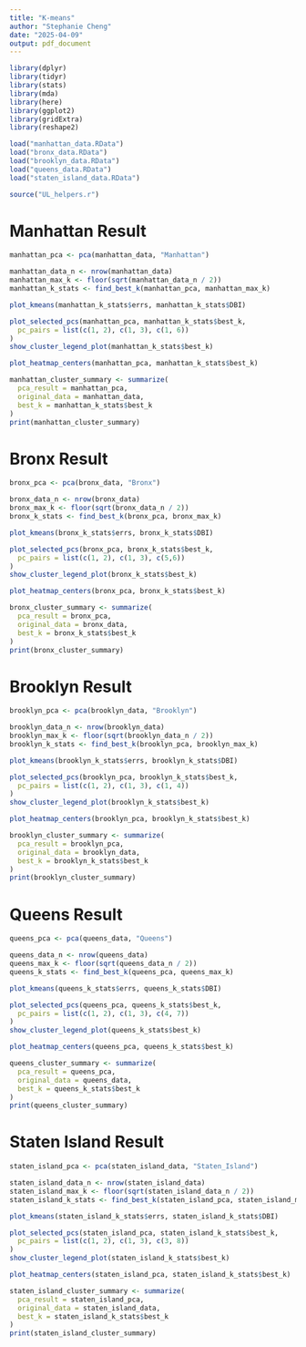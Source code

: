 ---
title: "K-means"
author: "Stephanie Cheng"
date: "2025-04-09"
output: pdf_document
---

```{r setup, include=FALSE}
library(dplyr)
library(tidyr)
library(stats)
library(mda)
library(here)
library(ggplot2)
library(gridExtra)
library(reshape2)

load("manhattan_data.RData")
load("bronx_data.RData")
load("brooklyn_data.RData")
load("queens_data.RData")
load("staten_island_data.RData")

source("UL_helpers.r")
```

# Manhattan Result
```{r man_PCA}
manhattan_pca <- pca(manhattan_data, "Manhattan")
```

```{r man_best_K}
manhattan_data_n <- nrow(manhattan_data)
manhattan_max_k <- floor(sqrt(manhattan_data_n / 2))  
manhattan_k_stats <- find_best_k(manhattan_pca, manhattan_max_k)
```

```{r man_KMean_Plot}
plot_kmeans(manhattan_k_stats$errs, manhattan_k_stats$DBI)
```

```{r man_PCs_Comparison}
plot_selected_pcs(manhattan_pca, manhattan_k_stats$best_k,
  pc_pairs = list(c(1, 2), c(1, 3), c(1, 6))
)
show_cluster_legend_plot(manhattan_k_stats$best_k)
```

```{r man_Heatmap}
plot_heatmap_centers(manhattan_pca, manhattan_k_stats$best_k)
```

```{r man_ClusterSummary}
manhattan_cluster_summary <- summarize(
  pca_result = manhattan_pca,
  original_data = manhattan_data,
  best_k = manhattan_k_stats$best_k
)
print(manhattan_cluster_summary)
```

# Bronx Result
```{r Bro_PCA}
bronx_pca <- pca(bronx_data, "Bronx")
```

```{r Bro_best_K}
bronx_data_n <- nrow(bronx_data)
bronx_max_k <- floor(sqrt(bronx_data_n / 2))  
bronx_k_stats <- find_best_k(bronx_pca, bronx_max_k)
```

```{r Bro_KMean_Plot}
plot_kmeans(bronx_k_stats$errs, bronx_k_stats$DBI)
```

```{r Bro_PCs_Comparison}
plot_selected_pcs(bronx_pca, bronx_k_stats$best_k,
  pc_pairs = list(c(1, 2), c(1, 3), c(5,6))
)
show_cluster_legend_plot(bronx_k_stats$best_k)
```

```{r Bro_Heatmap}
plot_heatmap_centers(bronx_pca, bronx_k_stats$best_k)
```

```{r Bro_ClusterSummary}
bronx_cluster_summary <- summarize(
  pca_result = bronx_pca,
  original_data = bronx_data,
  best_k = bronx_k_stats$best_k
)
print(bronx_cluster_summary)
```

# Brooklyn Result

```{r Brook_PCA}
brooklyn_pca <- pca(brooklyn_data, "Brooklyn")
```

```{r Brook_best_K}
brooklyn_data_n <- nrow(brooklyn_data)
brooklyn_max_k <- floor(sqrt(brooklyn_data_n / 2))  
brooklyn_k_stats <- find_best_k(brooklyn_pca, brooklyn_max_k)
```

```{r Brook_KMean_Plot}
plot_kmeans(brooklyn_k_stats$errs, brooklyn_k_stats$DBI)
```

```{r Brook_PCs_Comparison}
plot_selected_pcs(brooklyn_pca, brooklyn_k_stats$best_k,
  pc_pairs = list(c(1, 2), c(1, 3), c(1, 4))
)
show_cluster_legend_plot(brooklyn_k_stats$best_k)
```

```{r Brook_Heatmap}
plot_heatmap_centers(brooklyn_pca, brooklyn_k_stats$best_k)
```

```{r Brook_ClusterSummary}
brooklyn_cluster_summary <- summarize(
  pca_result = brooklyn_pca,
  original_data = brooklyn_data,
  best_k = brooklyn_k_stats$best_k
)
print(brooklyn_cluster_summary)
```

# Queens Result

```{r Queens_PCA}
queens_pca <- pca(queens_data, "Queens")
```

```{r Queens_best_K}
queens_data_n <- nrow(queens_data)
queens_max_k <- floor(sqrt(queens_data_n / 2))  
queens_k_stats <- find_best_k(queens_pca, queens_max_k)
```

```{r Queens_KMean_Plot}
plot_kmeans(queens_k_stats$errs, queens_k_stats$DBI)
```

```{r Queens_PCs_Comparison}
plot_selected_pcs(queens_pca, queens_k_stats$best_k,
  pc_pairs = list(c(1, 2), c(1, 3), c(4, 7))
)
show_cluster_legend_plot(queens_k_stats$best_k)
```

```{r Queens_Heatmap}
plot_heatmap_centers(queens_pca, queens_k_stats$best_k)
```

```{r Queens_ClusterSummary}
queens_cluster_summary <- summarize(
  pca_result = queens_pca,
  original_data = queens_data,
  best_k = queens_k_stats$best_k
)
print(queens_cluster_summary)
```

# Staten Island Result

```{r island_PCA}
staten_island_pca <- pca(staten_island_data, "Staten_Island")
```

```{r island_best_K}
staten_island_data_n <- nrow(staten_island_data)
staten_island_max_k <- floor(sqrt(staten_island_data_n / 2))  
staten_island_k_stats <- find_best_k(staten_island_pca, staten_island_max_k)
```

```{r island_KMean_Plot}
plot_kmeans(staten_island_k_stats$errs, staten_island_k_stats$DBI)
```

```{r island_PCs_Comparison}
plot_selected_pcs(staten_island_pca, staten_island_k_stats$best_k,
  pc_pairs = list(c(1, 2), c(1, 3), c(3, 8))
)
show_cluster_legend_plot(staten_island_k_stats$best_k)
```

```{r island_Heatmap}
plot_heatmap_centers(staten_island_pca, staten_island_k_stats$best_k)
```

```{r island_ClusterSummary}
staten_island_cluster_summary <- summarize(
  pca_result = staten_island_pca,
  original_data = staten_island_data,
  best_k = staten_island_k_stats$best_k
)
print(staten_island_cluster_summary)
```
